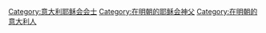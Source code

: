 [[Category:意大利耶稣会会士|Category:意大利耶稣会会士]]
[[Category:在明朝的耶稣会神父|Category:在明朝的耶稣会神父]]
[[Category:在明朝的意大利人|Category:在明朝的意大利人]]